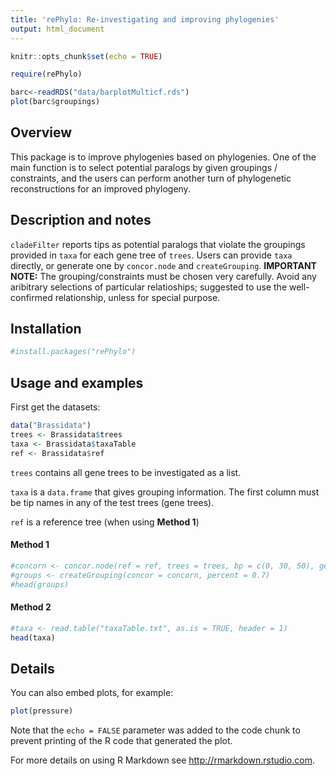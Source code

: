 ```yaml
---
title: 'rePhylo: Re-investigating and improving phylogenies'
output: html_document
---
```


```r
knitr::opts_chunk$set(echo = TRUE)
```

```r
require(rePhylo)
```

```r
barc<-readRDS("data/barplotMulticf.rds")
plot(barc$groupings)
```



## Overview

This package is to improve phylogenies based on phylogenies. One of the main function is to select potential paralogs by given groupings / constraints, and the users can perform another turn of phylogenetic reconstructions for an improved phylogeny. 

## Description and notes
`cladeFilter` reports tips as potential paralogs that violate the groupings provided in `taxa` for each gene tree of `trees`. Users can provide `taxa` directly, or generate one by `concor.node` and `createGrouping`.
**IMPORTANT NOTE:** The grouping/constraints must be chosen very carefully.  Avoid any aribitrary selections of particular relatioships; suggested to use the well-confirmed relationship, unless for special purpose.

## Installation
```r
#install.packages("rePhylo")

```


## Usage and examples
First get the datasets:

```r
data("Brassidata")
trees <- Brassidata$trees
taxa <- Brassidata$taxaTable
ref <- Brassidata$ref
```


`trees` contains all gene trees to be investigated as a list.


`taxa` is a `data.frame` that gives grouping information. The first column must be tip names in any of the test trees (gene trees).


`ref` is a reference tree (when using **Method 1**)


#### Method 1

```r
#concorn <- concor.node(ref = ref, trees = trees, bp = c(0, 30, 50), getTreeNames = FALSE)
#groups <- createGrouping(concor = concorn, percent = 0.7)
#head(groups)
```

#### Method 2

```r
#taxa <- read.table("taxaTable.txt", as.is = TRUE, header = 1)
head(taxa)
```

## Details






You can also embed plots, for example:

```r
plot(pressure)
```

Note that the `echo = FALSE` parameter was added to the code chunk to prevent printing of the R code that generated the plot.





For more details on using R Markdown see <http://rmarkdown.rstudio.com>.
